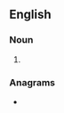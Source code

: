 {{also|wonders}}
==English==

===Noun===
{{head|en|noun form}}

# {{plural of|en|Wonder}}

===Anagrams===
* {{anagrams|en|a=denorsw|Nedrows|Rowdens|Wordens|downers|red snow|wondres}}